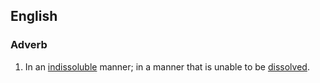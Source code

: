 ==English==
===Adverb===
{{en-adv}}
# In an [[indissoluble]] manner; in a manner that is unable to be [[dissolve]]d.